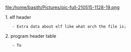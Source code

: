[[file:/home/basith/Pictures/pic-full-210515-1128-19.png]]

1. elf header
	- Extra data about elf like what arch the file is; 
2. program header table
	- To  
